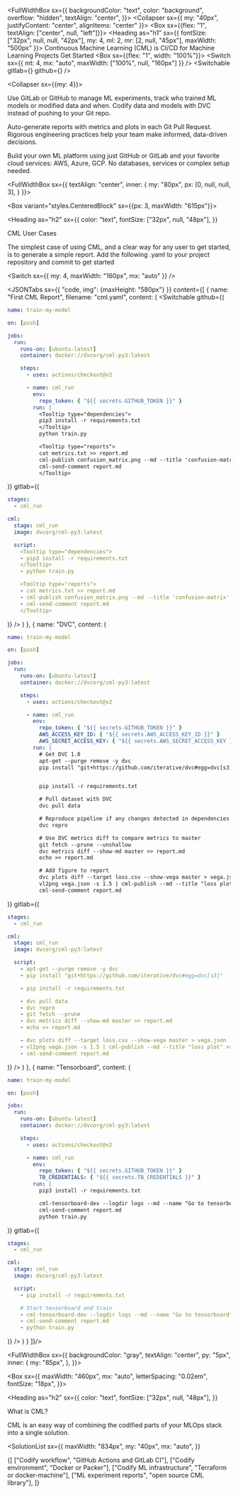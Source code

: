 



<FullWidthBox sx={{
  backgroundColor: "text",
  color: "background",
  overflow: "hidden",
  textAlign: "center",
}}>
  <Collapser sx={{
    my: "40px",
    justifyContent: "center",
    alignItems: "center"
  }}>
    <Box sx={{flex: "1", textAlign: ["center", null, "left"]}}>
      <Heading as="h1" sx={{
        fontSize: ["32px", null, null, "42px"],
        my: 4,
        ml: 2,
        mr: [2, null, "45px"],
        maxWidth: "500px"
      }}>
        Continuous Machine Learning (CML) is CI/CD for Machine Learning Projects
      </Heading>
      <Link variant="button" href="#">
        Get Started
      </Link>
    </Box>
    <Box sx={{flex: "1", width: "100%"}}>
      <Switch sx={{ mt: 4, mx: "auto", maxWidth: ["100%", null, "160px"] }} />
      <Switchable
        gitlab={<LandingVideo src={gitlabVideo} mode="gitlab" />}
        github={<LandingVideo src={githubVideo} mode="github" />}
      />
    </Box>
  </Collapser>

  <Collapser sx={{my: 4}}>
  <HomeFeature heading="GitFlow for data science" icon={GitFlowIcon}>

Use GitLab or GitHub to manage ML experiments, track who trained ML models or
modified data and when. Codify data and models with DVC instead of pushing to
your Git repo.

  </HomeFeature>
  <HomeFeature heading="Auto reports for ML experiments" icon={ReportsIcon}>

Auto-generate reports with metrics and plots in each Git Pull Request.
Rigorous engineering practices help your team make informed, data-driven
decisions.

  </HomeFeature>
  <HomeFeature heading="No additional services" icon={BoxIcon}>

Build your own ML platform using just GitHub or GitLab and your favorite cloud
services: AWS, Azure, GCP. No databases, services or complex setup needed.

  </HomeFeature>
  </Collapser>

</FullWidthBox>

<FullWidthBox sx={{
  textAlign: "center",
  inner: {
    my: "80px",
    px: [0, null, null, 3],
  }
}}>

<Box variant="styles.CenteredBlock" sx={{px: 3, maxWidth: "615px"}}>

<Heading
  as="h2"
  sx={{
    color: "text",
    fontSize: ["32px", null, "48px"],
  }}
>
  CML User Cases
</Heading>

The simplest case of using CML, and a clear way for any user to get started, is to generate a simple report. Add the following .yaml to your project repository and commit to get started

</Box>

<Switch sx={{ my: 4, maxWidth: "160px", mx: "auto" }} />

<JSONTabs
  sx={{ "code, img": {maxHeight: "580px"} }}
  content={[
  {
    name: "First CML Report",
    filename: "cml.yaml",
    content: (
      <Switchable
        github={(
<Collapser>

```yml filename="cml.yaml" repo="https://github.com/iterative/cml_base_case"
name: train-my-model

on: [push]

jobs:
  run:
    runs-on: [ubuntu-latest]
    container: docker://dvcorg/cml-py3:latest

    steps:
      - uses: actions/checkout@v2

      - name: cml_run
        env:
          repo_token: { "${{ secrets.GITHUB_TOKEN }}" }
        run: |
          <Tooltip type="dependencies">
          pip3 install -r requirements.txt
          </Tooltip>
          python train.py

          <Tooltip type="reports">
          cat metrics.txt >> report.md
          cml-publish confusion_matrix.png --md --title 'confusion-matrix' >> report.md
          cml-send-comment report.md
          </Tooltip>
```

<ImageExampleBox title="CML Report" image={githubBaseCase} />

</Collapser>
        )}
        gitlab={(
<Collapser>

```yml filename=".gitlab-ci.yml" repo="https://gitlab.com/iterative.ai/cml-base-case"
stages:
  - cml_run

cml:
  stage: cml_run
  image: dvcorg/cml-py3:latest

  script:
    <Tooltip type="dependencies">
    - pip3 install -r requirements.txt
    </Tooltip>
    - python train.py

    <Tooltip type="reports">
    - cat metrics.txt >> report.md
    - cml-publish confusion_matrix.png --md --title 'confusion-matrix' >> report.md
    - cml-send-comment report.md
    </Tooltip>
```

<ImageExampleBox title="CML Report" image={gitlabBaseCase} />

</Collapser>
        )}
      />
    )
  },
  {
    name: "DVC",
    content: (
      <Switchable
        github={(
<Collapser>

```yml filename="cml.yaml" repo="https://github.com/iterative/cml_dvc_case"
name: train-my-model

on: [push]

jobs:
  run:
    runs-on: [ubuntu-latest]
    container: docker://dvcorg/cml-py3:latest

    steps:
      - uses: actions/checkout@v2

      - name: cml_run
        env:
          repo_token: { "${{ secrets.GITHUB_TOKEN }}" }
          AWS_ACCESS_KEY_ID: { "${{ secrets.AWS_ACCESS_KEY_ID }}" }
          AWS_SECRET_ACCESS_KEY: { "${{ secrets.AWS_SECRET_ACCESS_KEY }}" }
        run: |
          # Get DVC 1.0
          apt-get --purge remove -y dvc
          pip install "git+https://github.com/iterative/dvc#egg=dvc[s3]"


          pip install -r requirements.txt

          # Pull dataset with DVC
          dvc pull data

          # Reproduce pipeline if any changes detected in dependencies
          dvc repro

          # Use DVC metrics diff to compare metrics to master
          git fetch --prune --unshallow
          dvc metrics diff --show-md master >> report.md
          echo >> report.md

          # Add figure to report
          dvc plots diff --target loss.csv --show-vega master > vega.json
          vl2png vega.json -s 1.5 | cml-publish --md --title "loss plot" >> report.md
          cml-send-comment report.md
```

<ImageExampleBox title="CML Report" image={githubDVCReport} />

</Collapser>
        )}
        gitlab={(
<Collapser>

```yml filename=".gitlab-ci.yml" repo="https://gitlab.com/iterative.ai/cml-dvc-case"
stages:
  - cml_run

cml:
  stage: cml_run
  image: dvcorg/cml-py3:latest

  script:
    - apt-get --purge remove -y dvc
    - pip install "git+https://github.com/iterative/dvc#egg=dvc[s3]"

    - pip install -r requirements.txt

    - dvc pull data
    - dvc repro
    - git fetch --prune
    - dvc metrics diff --show-md master >> report.md
    - echo >> report.md

    - dvc plots diff --target loss.csv --show-vega master > vega.json
    - vl2png vega.json -s 1.5 | cml-publish --md --title "loss plot" >> report.md
    - cml-send-comment report.md
```

<ImageExampleBox title="CML Report" image={gitlabDVCReport} />

</Collapser>
        )}
      />
    )
  },
  {
    name: "Tensorboard",
    content: (
      <Switchable
        github={(
<Collapser>

```yml filename="cml.yaml" repo="https://github.com/iterative/cml_tensorboard_case"
name: train-my-model

on: [push]

jobs:
  run:
    runs-on: [ubuntu-latest]
    container: docker://dvcorg/cml-py3:latest

    steps:
      - uses: actions/checkout@v2

      - name: cml_run
        env:
          repo_token: { "${{ secrets.GITHUB_TOKEN }}" }
          TB_CREDENTIALS: { "${{ secrets.TB_CREDENTIALS }}" }
        run: |
          pip3 install -r requirements.txt

          cml-tensorboard-dev --logdir logs --md --name "Go to tensorboard" >> report.md
          cml-send-comment report.md
          python train.py
```

<ImageExampleBox title="CML Report" image={githubTensorboardReport} />

</Collapser>
        )}
        gitlab={(
<Collapser>

```yml filename=".gitlab-ci.yml" repo="https://gitlab.com/iterative.ai/cml-tensorboard-case"
stages:
  - cml_run

cml:
  stage: cml_run
  image: dvcorg/cml-py3:latest

  script:
    - pip install -r requirements.txt

    # Start tensorboard and train
    - cml-tensorboard-dev --logdir logs --md --name "Go to tensorboard" >> report.md
    - cml-send-comment report.md
    - python train.py
```

<ImageExampleBox title="CML Report" image={gitlabTensorboardReport} />

</Collapser>
        )}
      />
    )
  }
]}/>

</FullWidthBox>

<FullWidthBox sx={{
  backgroundColor: "gray",
  textAlign: "center",
  py: "5px",
  inner: {
    my: "85px",
  },
}}>

<Box sx={{
  maxWidth: "460px",
  mx: "auto",
  letterSpacing: "0.02em",
  fontSize: "18px",
}}>

<Heading
  as="h2"
  sx={{
    color: "text",
    fontSize: ["32px", null, "48px"],
  }}
>
  What is CML?
</Heading>

CML is an easy way of combining the codified parts of your MLOps stack into a single solution.

</Box>

<SolutionList
  sx={{
    maxWidth: "834px",
    my: "40px",
    mx: "auto",
  }}
>
  {[
    ["Codify workflow", "GitHub Actions and GitLab CI"],
    ["Codify environment", "Docker or Packer"],
    ["Codify ML infrastructure", "Terraform or docker-machine"],
    ["ML experiment reports", "open source CML library"],
  ]}
</SolutionList>

</FullWidthBox>
